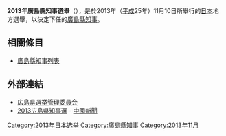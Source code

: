 {{Infobox Election
| election_name      = 2013年廣島縣知事選舉
| country            = JPN
| flag_year          = 
| type               = presidential
| ongoing            = no
| party_colour       = 
| previous_election  = 2009年廣島縣知事選舉
| previous_year      = 2009年
| next_election      = 2017年廣島縣知事選舉
| next_year          = 2017年
| election_date      = {{Start date|2013|11|10}}
| turnout            = 31.97%
| image1             = <!-- 建議使用自由版權的圖像 -->
| colour1            = 
| nominee1           = 湯崎英彥
| party1             = 無黨籍|無所屬
| last_election1     = 
| popular_vote1      = 646,316
| percentage1        =  
| image2             = 
| colour2            = 
| nominee2           = 大西理
| party2             = 無黨籍|無所屬
| last_election2     = 
| popular_vote2      = 81,141
| percentage2        = 11.0%
| title              = 知事
| before_election    = 湯崎英彥
| before_colour      =
| before_party       = 無黨籍|無所屬
| after_election     = 湯崎英彥
| after_colour       = 
| after_party        = 無黨籍|無所屬
}}
'''2013年廣島縣知事選舉'''（{{lang-ja|2013年広島県知事選挙}}），是於2013年（[[平成|平成]]25年）11月10日所舉行的[[日本|日本]]地方選舉，以決定下任的[[廣島縣知事列表|廣島縣知事]]。

== 相關條目 ==
* [[廣島縣知事列表|廣島縣知事列表]]

== 外部連結 ==
* [http://www.pref.hiroshima.lg.jp/site/sennkyokannriiinkai/ 広島県選挙管理委員会]{{Wayback|url=http://www.pref.hiroshima.lg.jp/site/sennkyokannriiinkai/ |date=20201129163154 }} {{ja icon}}
* [http://www.chugoku-np.co.jp/senkyo/kenchiji/13/news/index.html 2013広島県知事選]{{Wayback|url=http://www.chugoku-np.co.jp/senkyo/kenchiji/13/news/index.html |date=20131027093149 }} - [[中國新聞_(日本)|中國新聞]] {{ja icon}}

{{DEFAULTSORT:2013hiroshima}}
[[Category:2013年日本选举|Category:2013年日本选举]]
[[Category:廣島縣知事|Category:廣島縣知事]]
[[Category:2013年11月|Category:2013年11月]]